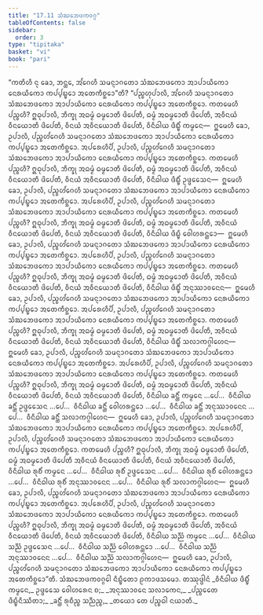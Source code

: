 ```yaml
---
title: "17.11 ᩈᩴᨥᨽᩮᨴᨠᩅᨣ᩠ᨣ"
tableOfContents: false
sidebar:
  order: 3
type: "tipitaka"
basket: "vi"
book: "pari"
---
```



<DynamicBreadcrumb />

<Division number="459" book="pari">

<Paragraph number="2139" book="pari">
“ᨠᨲᩥᩉᩥ ᨶᩩ ᨡᩮᩣ, ᨽᨶ᩠ᨲᩮ, ᩋᩘᨣᩮᩉᩥ ᩈᨾᨶ᩠ᨶᩣᨣᨲᩮᩣ ᩈᩴᨥᨽᩮᨴᨠᩮᩣ ᩋᩣᨸᩣᨿᩥᨠᩮᩣ ᨶᩮᩁᨿᩥᨠᩮᩣ ᨠᨸ᩠ᨸᨭ᩠ᨮᩮᩣ ᩋᨲᩮᨠᩥᨧ᩠ᨨᩮᩣ”ᨲᩥ?
</Paragraph>

<Paragraph number="2140" book="pari">
“ᨸᨬ᩠ᨧᩉᩩᨸᩣᩃᩥ, ᩋᩘᨣᩮᩉᩥ ᩈᨾᨶ᩠ᨶᩣᨣᨲᩮᩣ ᩈᩴᨥᨽᩮᨴᨠᩮᩣ ᩋᩣᨸᩣᨿᩥᨠᩮᩣ ᨶᩮᩁᨿᩥᨠᩮᩣ ᨠᨸ᩠ᨸᨭ᩠ᨮᩮᩣ ᩋᨲᩮᨠᩥᨧ᩠ᨨᩮᩣ. ᨠᨲᨾᩮᩉᩥ ᨸᨬ᩠ᨧᩉᩥ? ᩍᨵᩩᨸᩣᩃᩥ, ᨽᩥᨠ᩠ᨡᩩ ᩋᨵᨾ᩠ᨾᩴ ᨵᨾ᩠ᨾᩮᩣᨲᩥ ᨴᩦᨸᩮᨲᩥ, ᨵᨾ᩠ᨾᩴ ᩋᨵᨾ᩠ᨾᩮᩣᨲᩥ ᨴᩦᨸᩮᨲᩥ, ᩋᩅᩥᨶᨿᩴ ᩅᩥᨶᨿᩮᩣᨲᩥ ᨴᩦᨸᩮᨲᩥ, ᩅᩥᨶᨿᩴ ᩋᩅᩥᨶᨿᩮᩣᨲᩥ ᨴᩦᨸᩮᨲᩥ, ᩅᩥᨶᩥᨵᩤᨿ ᨴᩥᨭ᩠ᨮᩥᩴ ᨠᨾ᩠ᨾᩮᨶ—  ᩍᨾᩮᩉᩥ ᨡᩮᩣ, ᩏᨸᩣᩃᩥ, ᨸᨬ᩠ᨧᩉᩘᨣᩮᩉᩥ ᩈᨾᨶ᩠ᨶᩣᨣᨲᩮᩣ ᩈᩴᨥᨽᩮᨴᨠᩮᩣ ᩋᩣᨸᩣᨿᩥᨠᩮᩣ ᨶᩮᩁᨿᩥᨠᩮᩣ ᨠᨸ᩠ᨸᨭ᩠ᨮᩮᩣ ᩋᨲᩮᨠᩥᨧ᩠ᨨᩮᩣ.
</Paragraph>

<Paragraph number="2141" book="pari">
ᩋᨸᩁᩮᩉᩥᨸᩥ, ᩏᨸᩣᩃᩥ, ᨸᨬ᩠ᨧᩉᩘᨣᩮᩉᩥ ᩈᨾᨶ᩠ᨶᩣᨣᨲᩮᩣ ᩈᩴᨥᨽᩮᨴᨠᩮᩣ ᩋᩣᨸᩣᨿᩥᨠᩮᩣ ᨶᩮᩁᨿᩥᨠᩮᩣ ᨠᨸ᩠ᨸᨭ᩠ᨮᩮᩣ ᩋᨲᩮᨠᩥᨧ᩠ᨨᩮᩣ. ᨠᨲᨾᩮᩉᩥ ᨸᨬ᩠ᨧᩉᩥ? ᩍᨵᩩᨸᩣᩃᩥ, ᨽᩥᨠ᩠ᨡᩩ ᩋᨵᨾ᩠ᨾᩴ ᨵᨾ᩠ᨾᩮᩣᨲᩥ ᨴᩦᨸᩮᨲᩥ, ᨵᨾ᩠ᨾᩴ ᩋᨵᨾ᩠ᨾᩮᩣᨲᩥ ᨴᩦᨸᩮᨲᩥ, ᩋᩅᩥᨶᨿᩴ ᩅᩥᨶᨿᩮᩣᨲᩥ ᨴᩦᨸᩮᨲᩥ, ᩅᩥᨶᨿᩴ ᩋᩅᩥᨶᨿᩮᩣᨲᩥ ᨴᩦᨸᩮᨲᩥ, ᩅᩥᨶᩥᨵᩤᨿ ᨴᩥᨭ᩠ᨮᩥᩴ ᩏᨴ᩠ᨴᩮᩈᩮᨶ—  ᩍᨾᩮᩉᩥ ᨡᩮᩣ, ᩏᨸᩣᩃᩥ, ᨸᨬ᩠ᨧᩉᩘᨣᩮᩉᩥ ᩈᨾᨶ᩠ᨶᩣᨣᨲᩮᩣ ᩈᩴᨥᨽᩮᨴᨠᩮᩣ ᩋᩣᨸᩣᨿᩥᨠᩮᩣ ᨶᩮᩁᨿᩥᨠᩮᩣ ᨠᨸ᩠ᨸᨭ᩠ᨮᩮᩣ ᩋᨲᩮᨠᩥᨧ᩠ᨨᩮᩣ.
</Paragraph>

<Paragraph number="2142" book="pari">
ᩋᨸᩁᩮᩉᩥᨸᩥ, ᩏᨸᩣᩃᩥ, ᨸᨬ᩠ᨧᩉᩘᨣᩮᩉᩥ ᩈᨾᨶ᩠ᨶᩣᨣᨲᩮᩣ ᩈᩴᨥᨽᩮᨴᨠᩮᩣ ᩋᩣᨸᩣᨿᩥᨠᩮᩣ ᨶᩮᩁᨿᩥᨠᩮᩣ ᨠᨸ᩠ᨸᨭ᩠ᨮᩮᩣ ᩋᨲᩮᨠᩥᨧ᩠ᨨᩮᩣ. ᨠᨲᨾᩮᩉᩥ ᨸᨬ᩠ᨧᩉᩥ? ᩍᨵᩩᨸᩣᩃᩥ, ᨽᩥᨠ᩠ᨡᩩ ᩋᨵᨾ᩠ᨾᩴ ᨵᨾ᩠ᨾᩮᩣᨲᩥ ᨴᩦᨸᩮᨲᩥ, ᨵᨾ᩠ᨾᩴ ᩋᨵᨾ᩠ᨾᩮᩣᨲᩥ ᨴᩦᨸᩮᨲᩥ, ᩋᩅᩥᨶᨿᩴ ᩅᩥᨶᨿᩮᩣᨲᩥ ᨴᩦᨸᩮᨲᩥ, ᩅᩥᨶᨿᩴ ᩋᩅᩥᨶᨿᩮᩣᨲᩥ ᨴᩦᨸᩮᨲᩥ, ᩅᩥᨶᩥᨵᩤᨿ ᨴᩥᨭ᩠ᨮᩥ ᩅᩮᩤᩉᩁᨶ᩠ᨲᩮᩣ—  ᩍᨾᩮᩉᩥ ᨡᩮᩣ, ᩏᨸᩣᩃᩥ, ᨸᨬ᩠ᨧᩉᩘᨣᩮᩉᩥ ᩈᨾᨶ᩠ᨶᩣᨣᨲᩮᩣ ᩈᩴᨥᨽᩮᨴᨠᩮᩣ ᩋᩣᨸᩣᨿᩥᨠᩮᩣ ᨶᩮᩁᨿᩥᨠᩮᩣ ᨠᨸ᩠ᨸᨭ᩠ᨮᩮᩣ ᩋᨲᩮᨠᩥᨧ᩠ᨨᩮᩣ.
</Paragraph>

<Paragraph number="2143" book="pari">
ᩋᨸᩁᩮᩉᩥᨸᩥ, ᩏᨸᩣᩃᩥ, ᨸᨬ᩠ᨧᩉᩘᨣᩮᩉᩥ ᩈᨾᨶ᩠ᨶᩣᨣᨲᩮᩣ ᩈᩴᨥᨽᩮᨴᨠᩮᩣ ᩋᩣᨸᩣᨿᩥᨠᩮᩣ ᨶᩮᩁᨿᩥᨠᩮᩣ ᨠᨸ᩠ᨸᨭ᩠ᨮᩮᩣ ᩋᨲᩮᨠᩥᨧ᩠ᨨᩮᩣ. ᨠᨲᨾᩮᩉᩥ ᨸᨬ᩠ᨧᩉᩥ? ᩍᨵᩩᨸᩣᩃᩥ, ᨽᩥᨠ᩠ᨡᩩ ᩋᨵᨾ᩠ᨾᩴ ᨵᨾ᩠ᨾᩮᩣᨲᩥ ᨴᩦᨸᩮᨲᩥ, ᨵᨾ᩠ᨾᩴ ᩋᨵᨾ᩠ᨾᩮᩣᨲᩥ ᨴᩦᨸᩮᨲᩥ, ᩋᩅᩥᨶᨿᩴ ᩅᩥᨶᨿᩮᩣᨲᩥ ᨴᩦᨸᩮᨲᩥ, ᩅᩥᨶᨿᩴ ᩋᩅᩥᨶᨿᩮᩣᨲᩥ ᨴᩦᨸᩮᨲᩥ, ᩅᩥᨶᩥᨵᩤᨿ ᨴᩥᨭ᩠ᨮᩥᩴ ᩋᨶᩩᩔᩣᩅᨶᩮᨶ—  ᩍᨾᩮᩉᩥ ᨡᩮᩣ, ᩏᨸᩣᩃᩥ, ᨸᨬ᩠ᨧᩉᩘᨣᩮᩉᩥ ᩈᨾᨶ᩠ᨶᩣᨣᨲᩮᩣ ᩈᩴᨥᨽᩮᨴᨠᩮᩣ ᩋᩣᨸᩣᨿᩥᨠᩮᩣ ᨶᩮᩁᨿᩥᨠᩮᩣ ᨠᨸ᩠ᨸᨭ᩠ᨮᩮᩣ ᩋᨲᩮᨠᩥᨧ᩠ᨨᩮᩣ.
</Paragraph>

<Paragraph number="2144" book="pari">
ᩋᨸᩁᩮᩉᩥᨸᩥ, ᩏᨸᩣᩃᩥ, ᨸᨬ᩠ᨧᩉᩘᨣᩮᩉᩥ ᩈᨾᨶ᩠ᨶᩣᨣᨲᩮᩣ ᩈᩴᨥᨽᩮᨴᨠᩮᩣ ᩋᩣᨸᩣᨿᩥᨠᩮᩣ ᨶᩮᩁᨿᩥᨠᩮᩣ ᨠᨸ᩠ᨸᨭ᩠ᨮᩮᩣ ᩋᨲᩮᨠᩥᨧ᩠ᨨᩮᩣ. ᨠᨲᨾᩮᩉᩥ ᨸᨬ᩠ᨧᩉᩥ? ᩍᨵᩩᨸᩣᩃᩥ, ᨽᩥᨠ᩠ᨡᩩ ᩋᨵᨾ᩠ᨾᩴ ᨵᨾ᩠ᨾᩮᩣᨲᩥ ᨴᩦᨸᩮᨲᩥ, ᨵᨾ᩠ᨾᩴ ᩋᨵᨾ᩠ᨾᩮᩣᨲᩥ ᨴᩦᨸᩮᨲᩥ, ᩋᩅᩥᨶᨿᩴ ᩅᩥᨶᨿᩮᩣᨲᩥ ᨴᩦᨸᩮᨲᩥ, ᩅᩥᨶᨿᩴ ᩋᩅᩥᨶᨿᩮᩣᨲᩥ ᨴᩦᨸᩮᨲᩥ, ᩅᩥᨶᩥᨵᩤᨿ ᨴᩥᨭ᩠ᨮᩥᩴ ᩈᩃᩣᨠᨣ᩠ᨣᩤᩉᩮᨶ—  ᩍᨾᩮᩉᩥ ᨡᩮᩣ, ᩏᨸᩣᩃᩥ, ᨸᨬ᩠ᨧᩉᩘᨣᩮᩉᩥ ᩈᨾᨶ᩠ᨶᩣᨣᨲᩮᩣ ᩈᩴᨥᨽᩮᨴᨠᩮᩣ ᩋᩣᨸᩣᨿᩥᨠᩮᩣ ᨶᩮᩁᨿᩥᨠᩮᩣ ᨠᨸ᩠ᨸᨭ᩠ᨮᩮᩣ ᩋᨲᩮᨠᩥᨧ᩠ᨨᩮᩣ.
</Paragraph>

<Paragraph number="2145" book="pari">
ᩋᨸᩁᩮᩉᩥᨸᩥ, ᩏᨸᩣᩃᩥ, ᨸᨬ᩠ᨧᩉᩘᨣᩮᩉᩥ ᩈᨾᨶ᩠ᨶᩣᨣᨲᩮᩣ ᩈᩴᨥᨽᩮᨴᨠᩮᩣ ᩋᩣᨸᩣᨿᩥᨠᩮᩣ ᨶᩮᩁᨿᩥᨠᩮᩣ ᨠᨸ᩠ᨸᨭ᩠ᨮᩮᩣ ᩋᨲᩮᨠᩥᨧ᩠ᨨᩮᩣ. ᨠᨲᨾᩮᩉᩥ ᨸᨬ᩠ᨧᩉᩥ? ᩍᨵᩩᨸᩣᩃᩥ, ᨽᩥᨠ᩠ᨡᩩ ᩋᨵᨾ᩠ᨾᩴ ᨵᨾ᩠ᨾᩮᩣᨲᩥ ᨴᩦᨸᩮᨲᩥ, ᨵᨾ᩠ᨾᩴ ᩋᨵᨾ᩠ᨾᩮᩣᨲᩥ ᨴᩦᨸᩮᨲᩥ, ᩋᩅᩥᨶᨿᩴ ᩅᩥᨶᨿᩮᩣᨲᩥ ᨴᩦᨸᩮᨲᩥ, ᩅᩥᨶᨿᩴ ᩋᩅᩥᨶᨿᩮᩣᨲᩥ ᨴᩦᨸᩮᨲᩥ, ᩅᩥᨶᩥᨵᩤᨿ ᨡᨶ᩠ᨲᩥᩴ ᨠᨾ᩠ᨾᩮᨶ …ᨸᩮ…  ᩅᩥᨶᩥᨵᩤᨿ ᨡᨶ᩠ᨲᩥᩴ ᩏᨴ᩠ᨴᩮᩈᩮᨶ …ᨸᩮ…  ᩅᩥᨶᩥᨵᩤᨿ ᨡᨶ᩠ᨲᩥᩴ ᩅᩮᩤᩉᩁᨶ᩠ᨲᩮᩣ …ᨸᩮ…  ᩅᩥᨶᩥᨵᩤᨿ ᨡᨶ᩠ᨲᩥᩴ ᩋᨶᩩᩔᩣᩅᨶᩮᨶ …ᨸᩮ…  ᩅᩥᨶᩥᨵᩤᨿ ᨡᨶ᩠ᨲᩥᩴ ᩈᩃᩣᨠᨣ᩠ᨣᩤᩉᩮᨶ—  ᩍᨾᩮᩉᩥ ᨡᩮᩣ, ᩏᨸᩣᩃᩥ, ᨸᨬ᩠ᨧᩉᩘᨣᩮᩉᩥ ᩈᨾᨶ᩠ᨶᩣᨣᨲᩮᩣ ᩈᩴᨥᨽᩮᨴᨠᩮᩣ ᩋᩣᨸᩣᨿᩥᨠᩮᩣ ᨶᩮᩁᨿᩥᨠᩮᩣ ᨠᨸ᩠ᨸᨭ᩠ᨮᩮᩣ ᩋᨲᩮᨠᩥᨧ᩠ᨨᩮᩣ.
</Paragraph>

<Paragraph number="2146" book="pari">
ᩋᨸᩁᩮᩉᩥᨸᩥ, ᩏᨸᩣᩃᩥ, ᨸᨬ᩠ᨧᩉᩘᨣᩮᩉᩥ ᩈᨾᨶ᩠ᨶᩣᨣᨲᩮᩣ ᩈᩴᨥᨽᩮᨴᨠᩮᩣ ᩋᩣᨸᩣᨿᩥᨠᩮᩣ ᨶᩮᩁᨿᩥᨠᩮᩣ ᨠᨸ᩠ᨸᨭ᩠ᨮᩮᩣ ᩋᨲᩮᨠᩥᨧ᩠ᨨᩮᩣ. ᨠᨲᨾᩮᩉᩥ ᨸᨬ᩠ᨧᩉᩥ? ᩍᨵᩩᨸᩣᩃᩥ, ᨽᩥᨠ᩠ᨡᩩ ᩋᨵᨾ᩠ᨾᩴ ᨵᨾ᩠ᨾᩮᩣᨲᩥ ᨴᩦᨸᩮᨲᩥ, ᨵᨾ᩠ᨾᩴ ᩋᨵᨾ᩠ᨾᩮᩣᨲᩥ ᨴᩦᨸᩮᨲᩥ ᩋᩅᩥᨶᨿᩴ ᩅᩥᨶᨿᩮᩣᨲᩥ ᨴᩦᨸᩮᨲᩥ, ᩅᩥᨶᨿᩴ ᩋᩅᩥᨶᨿᩮᩣᨲᩥ ᨴᩦᨸᩮᨲᩥ, ᩅᩥᨶᩥᨵᩤᨿ ᩁᩩᨧᩥᩴ ᨠᨾ᩠ᨾᩮᨶ …ᨸᩮ…  ᩅᩥᨶᩥᨵᩤᨿ ᩁᩩᨧᩥᩴ ᩏᨴ᩠ᨴᩮᩈᩮᨶ …ᨸᩮ…  ᩅᩥᨶᩥᨵᩤᨿ ᩁᩩᨧᩥᩴ ᩅᩮᩤᩉᩁᨶ᩠ᨲᩮᩣ …ᨸᩮ…  ᩅᩥᨶᩥᨵᩤᨿ ᩁᩩᨧᩥᩴ ᩋᨶᩩᩔᩣᩅᨶᩮᨶ …ᨸᩮ…  ᩅᩥᨶᩥᨵᩤᨿ ᩁᩩᨧᩥᩴ ᩈᩃᩣᨠᨣ᩠ᨣᩤᩉᩮᨶ—  ᩍᨾᩮᩉᩥ ᨡᩮᩣ, ᩏᨸᩣᩃᩥ, ᨸᨬ᩠ᨧᩉᩘᨣᩮᩉᩥ ᩈᨾᨶ᩠ᨶᩣᨣᨲᩮᩣ ᩈᩴᨥᨽᩮᨴᨠᩮᩣ ᩋᩣᨸᩣᨿᩥᨠᩮᩣ ᨶᩮᩁᨿᩥᨠᩮᩣ ᨠᨸ᩠ᨸᨭ᩠ᨮᩮᩣ ᩋᨲᩮᨠᩥᨧ᩠ᨨᩮᩣ.
</Paragraph>

<Paragraph number="2147" book="pari">
ᩋᨸᩁᩮᩉᩥᨸᩥ, ᩏᨸᩣᩃᩥ, ᨸᨬ᩠ᨧᩉᩘᨣᩮᩉᩥ ᩈᨾᨶ᩠ᨶᩣᨣᨲᩮᩣ ᩈᩴᨥᨽᩮᨴᨠᩮᩣ ᩋᩣᨸᩣᨿᩥᨠᩮᩣ ᨶᩮᩁᨿᩥᨠᩮᩣ ᨠᨸ᩠ᨸᨭ᩠ᨮᩮᩣ ᩋᨲᩮᨠᩥᨧ᩠ᨨᩮᩣ. ᨠᨲᨾᩮᩉᩥ ᨸᨬ᩠ᨧᩉᩥ? ᩍᨵᩩᨸᩣᩃᩥ, ᨽᩥᨠ᩠ᨡᩩ ᩋᨵᨾ᩠ᨾᩴ ᨵᨾ᩠ᨾᩮᩣᨲᩥ ᨴᩦᨸᩮᨲᩥ, ᨵᨾ᩠ᨾᩴ ᩋᨵᨾ᩠ᨾᩮᩣᨲᩥ ᨴᩦᨸᩮᨲᩥ, ᩋᩅᩥᨶᨿᩴ ᩅᩥᨶᨿᩮᩣᨲᩥ ᨴᩦᨸᩮᨲᩥ, ᩅᩥᨶᨿᩴ ᩋᩅᩥᨶᨿᩮᩣᨲᩥ ᨴᩦᨸᩮᨲᩥ, ᩅᩥᨶᩥᨵᩤᨿ ᩈᨬ᩠ᨬᩴ ᨠᨾ᩠ᨾᩮᨶ …ᨸᩮ…  ᩅᩥᨶᩥᨵᩤᨿ ᩈᨬ᩠ᨬᩴ ᩏᨴ᩠ᨴᩮᩈᩮᨶ …ᨸᩮ…  ᩅᩥᨶᩥᨵᩤᨿ ᩈᨬ᩠ᨬᩴ ᩅᩮᩤᩉᩁᨶ᩠ᨲᩮᩣ …ᨸᩮ…  ᩅᩥᨶᩥᨵᩤᨿ ᩈᨬ᩠ᨬᩴ ᩋᨶᩩᩔᩣᩅᨶᩮᨶ …ᨸᩮ…  ᩅᩥᨶᩥᨵᩤᨿ ᩈᨬ᩠ᨬᩴ ᩈᩃᩣᨠᨣ᩠ᨣᩤᩉᩮᨶ—  ᩍᨾᩮᩉᩥ ᨡᩮᩣ, ᩏᨸᩣᩃᩥ, ᨸᨬ᩠ᨧᩉᩘᨣᩮᩉᩥ ᩈᨾᨶ᩠ᨶᩣᨣᨲᩮᩣ ᩈᩴᨥᨽᩮᨴᨠᩮᩣ ᩋᩣᨸᩣᨿᩥᨠᩮᩣ ᨶᩮᩁᨿᩥᨠᩮᩣ ᨠᨸ᩠ᨸᨭ᩠ᨮᩮᩣ ᩋᨲᩮᨠᩥᨧ᩠ᨨᩮᩣ”ᨲᩥ.

</Paragraph>
</Division>

<Paragraph number="2148" type="center" book="pari">
ᩈᩴᨥᨽᩮᨴᨠᩅᨣ᩠ᨣᩮᩤ ᨶᩥᨭ᩠ᨮᩥᨲᩮᩣ ᩑᨠᩣᨴᩈᨾᩮᩣ.



</Paragraph>

<Paragraph number="2149" type="center" book="pari">
ᨲᩔᩩᨴ᩠ᨴᩤᨶᩴ


</Paragraph>

<Paragraph number="2150" type="verses" book="pari">
_ᩅᩥᨶᩥᨵᩤᨿ ᨴᩥᨭ᩠ᨮᩥᩴ ᨠᨾ᩠ᨾᩮᨶ,_  
ᩏᨴ᩠ᨴᩮᩈᩮ ᩅᩮᩤᩉᩁᩮᨶ ᨧ;_  
_ᩋᨶᩩᩔᩣᩅᨶᩮ ᩈᩃᩣᨠᩮᨶ,_  
_ᨸᨬ᩠ᨧᩮᨲᩮ ᨴᩥᨭ᩠ᨮᩥᨶᩥᩔᩥᨲᩣ;_  
_ᨡᨶ᩠ᨲᩥᩴ ᩁᩩᨧᩥᨬ᩠ᨧ ᩈᨬ᩠ᨬᨬ᩠ᨧ,_  
_ᨲᨿᩮᩣ ᨲᩮ ᨸᨬ᩠ᨧᨵᩤ ᨶᨿᩣᨲᩥ._
</Paragraph>